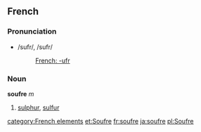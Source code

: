 ==French==
===Pronunciation===
*/sufr/, /sufr/
*:[[Rhymes:French:-ufr|French: -ufr]]

===Noun===
'''soufre''' ''m''

# [[sulphur]], [[sulfur]]
[[category:French elements]]
[[et:Soufre]]
[[fr:soufre]]
[[ja:soufre]]
[[pl:Soufre]]